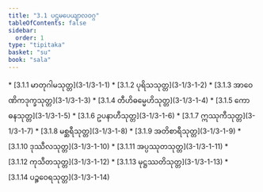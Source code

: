 ```yaml
---
title: "3.1 ပဌမပေယျာလဝဂ္ဂ"
tableOfContents: false
sidebar:
  order: 1
type: "tipitaka"
basket: "su"
book: "sala"
---
```



<DynamicBreadcrumb />



<TableOfContents book="sala" section="3.1">
* [3.1.1 မာတုဂါမသုတ္တ](3-1/3-1-1)
* [3.1.2 ပုရိသသုတ္တ](3-1/3-1-2)
* [3.1.3 အာဝေဏိကဒုက္ခသုတ္တ](3-1/3-1-3)
* [3.1.4 တီဟိဓမ္မေဟိသုတ္တ](3-1/3-1-4)
* [3.1.5 ကောဓနသုတ္တ](3-1/3-1-5)
* [3.1.6 ဥပနာဟီသုတ္တ](3-1/3-1-6)
* [3.1.7 ဣဿုကီသုတ္တ](3-1/3-1-7)
* [3.1.8 မစ္ဆရီသုတ္တ](3-1/3-1-8)
* [3.1.9 အတိစာရီသုတ္တ](3-1/3-1-9)
* [3.1.10 ဒုဿီလသုတ္တ](3-1/3-1-10)
* [3.1.11 အပ္ပဿုတသုတ္တ](3-1/3-1-11)
* [3.1.12 ကုသီတသုတ္တ](3-1/3-1-12)
* [3.1.13 မုဋ္ဌဿတိသုတ္တ](3-1/3-1-13)
* [3.1.14 ပဉ္စဝေရသုတ္တ](3-1/3-1-14)
</TableOfContents>